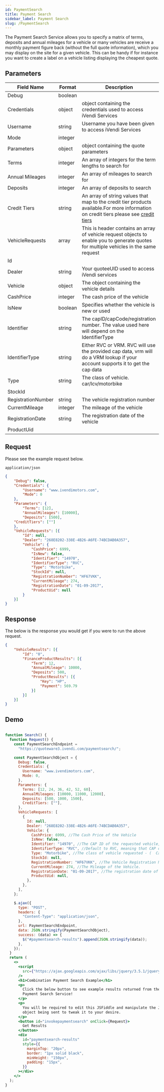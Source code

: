 ```yaml
---
id: PaymentSearch
title: Payment Search
sidebar_label: Payment Search
slug: /PaymentSearch
---
```

The Payment Search Service allows you to specify a matrix of terms, deposits and annual mileages for a vehicle or many vehicles are receive a monthly payment figure back (without the full quote information), which you may display on the site for a given vehicle. This can be handy if for instance you want to create a label on a vehicle listing displaying the cheapest quote. 


## Parameters

Field Name | Format |Description |
| --- | --- | --- |
|Debug|boolean||
|Credentials|object|object containing the credentials used to access iVendi Services|
|Username|string|Username you have been given to access iVendi Services|
|Mode|integer||
|Parameters|object| object containing the quote parameters|
|Terms|integer|An array of integers for the term lengths to search for|
|Annual Mileages|integer|An array of mileages to search for|
|Deposits|integer|An array of deposits to search|
|Credit Tiers|string|An array of string values that map to the credit tier products available.For more information on credit tiers please see [credit tiers](CreditTiers)|
|VehicleRequests|array|This is header contains an array of vehicle request objects to enable you to generate quotes for multiple vehicles in the same request|
|Id|||
|Dealer|string|Your quoteeUID used to access iVendi services|
|Vehicle|object|The object containing the vehicle details|
|CashPrice|integer|The cash price of the vehicle|
|IsNew|boolean|Specifies whether the vehicle is new or used|
|Identifier|string|The capID/capCode/registration number. The value used here will depend on the IdentifierType|
|IdentifierType|string|Either RVC or VRM. RVC will use the provided cap data, vrm will do a VRM lookup if your account supports it to get the cap data|
|Type|string|The class of vehicle. car/lcv/motorbike|
|StockId|||
|RegistrationNumber|string|The vehicle registration number|
|CurrentMileage|integer|The mileage of the vehicle|
|RegistrationDate|string|The registration date of the vehicle|
|ProductUid|||

## Request 

Please see the example request below. 


`application/json`
```json title="POST https://quoteware3.ivendi.com/paymentsearch/"
{
	"Debug": false,
	"Credentials": {
		"Username": "www.ivendimotors.com",
		"Mode": 0
	},
	"Parameters": {
		"Terms": [12],
		"AnnualMileages": [10000],
		"Deposits": [500],
    "CreditTiers": [""]
	},
	"VehicleRequests": [{
		"Id": null,
		"Dealer": "268E8202-338E-4B26-A6FE-74BCDAB0A357",
		"Vehicle": {
			"CashPrice": 6999,
			"IsNew": false,
			"Identifier": "14970",
			"IdentifierType": "RVC",
			"Type": "Motorbike",
			"StockId": null,
			"RegistrationNumber": "HF67VKK",
			"CurrentMileage": 274,
			"RegistrationDate": "01-09-2017",
			"ProductUid": null
		}
	}]
}


```

## Response 

The below is the response you would get if you were to run the above request. 

```json title="HTTP 200"
{
	"VehicleResults": [{
		"Id": "0",
		"FinanceProductResults": [{
			"Term": 12,
			"AnnualMileage": 10000,
			"Deposits": 500,
			"ProductResults": [{
				"Key": "HP",
				"Payment": 569.79
			}]
		}]
	}]
}
```

## Demo

```jsx live

function Search() {
  function Request() {
    const PaymentSearchEndpoint =
      "https://quoteware3.ivendi.com/paymentsearch/";

    const PaymentSearchObject = {
      Debug: false,
      Credentials: {
        Username: "www.ivendimotors.com",
        Mode: 0,
      },
      Parameters: {
        Terms: [12, 24, 36, 42, 52, 60],
        AnnualMileages: [10000, 11000, 12000],
        Deposits: [500, 1000, 1500],
        CreditTiers: [""],
      },
      VehicleRequests: [
        {
          Id: null,
          Dealer: "268E8202-338E-4B26-A6FE-74BCDAB0A357",
          Vehicle: {
            CashPrice: 6999, //The Cash Price of the Vehicle
            IsNew: false,
            Identifier: "14970", //The CAP ID of the requested vehicle, CAP Code may also be used here.
            IdentifierType: "RVC", //Default to RVC, meaning that CAP data will be used to dictate the calculation.
            Type: "Motorbike", //The class of vehicle requested - (  Car  //  Motorbike  //  LCV  )
            StockId: null,
            RegistrationNumber: "HF67VKK", //The Vehicle Registration Number.
            CurrentMileage: 274, //The Mileage of the Vehicle.
            RegistrationDate: "01-09-2017", //The registration date of the Vehicle.
            ProductUid: null,
          },
        },
      ],
    };

    $.ajax({
      type: "POST",
      headers: {
        "Content-Type": "application/json",
      },
      url: PaymentSearchEndpoint,
      data: JSON.stringify(PaymentSearchObject),
      success: (data) => {
        $("#paymentsearch-results").append(JSON.stringify(data));
      },
    });
  }
  return (
    <>
      <script
        src={"https://ajax.googleapis.com/ajax/libs/jquery/3.5.1/jquery.min.js"}
      />
      <h1>Combination Payment Search Example</h1>
      <p>
        Click the below button to see example results returned from the iVendi
        Payment Search Service!
      </p>
      <p>
        You will be required to edit this JSFiddle and manipulate the JSON
        object being sent to tweak it to your desire.
      </p>
      <button id="invokepaymentsearch" onClick={Request}>
        Get Results
      </button>
      <div
        id="paymentsearch-results"
        style={{
          marginTop: "20px",
          border: "1px solid black",
          minHeight: "150px",
          padding: "15px",
        }}
      ></div>
    </>
  );
}

```
